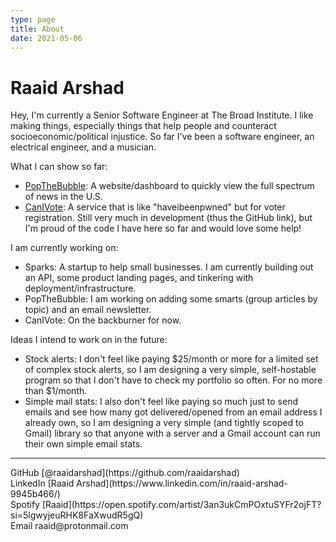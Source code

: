 ```yaml
---
type: page
title: About
date: 2021-05-06
---
```


# Raaid Arshad

Hey, I'm currently a Senior Software Engineer at The Broad Institute. I like making things, especially things that help people and counteract socioeconomic/political injustice. So far I've been a software engineer, an electrical engineer, and a musician.


What I can show so far:
- [PopTheBubble](https://popthebubble.news/): A website/dashboard to quickly view the full spectrum of news in the U.S.
- [CanIVote](https://github.com/canivote): A service that is like "haveibeenpwned" but for voter registration. Still very much in development (thus the GitHub link), but I'm proud of the code I have here so far and would love some help!

I am currently working on:
- Sparks: A startup to help small businesses. I am currently building out an API, some product landing pages, and tinkering with deployment/infrastructure.
- PopTheBubble: I am working on adding some smarts (group articles by topic) and an email newsletter.
- CanIVote: On the backburner for now.

Ideas I intend to work on in the future:
- Stock alerts: I don't feel like paying $25/month or more for a limited set of complex stock alerts, so I am designing a very simple, self-hostable program so that I don't have to check my portfolio so often. For no more than $1/month.
- Simple mail stats: I also don't feel like paying so much just to send emails and see how many got delivered/opened from an email address I already own, so I am designing a very simple (and tightly scoped to Gmail) library so that anyone with a server and a Gmail account can run their own simple email stats.


---

<div>
  GitHub [@raaidarshad](https://github.com/raaidarshad)
  <br />
  LinkedIn [Raaid Arshad](https://www.linkedin.com/in/raaid-arshad-9945b466/)
  <br />
  Spotify [Raaid](https://open.spotify.com/artist/3an3ukCmPOxtuSYFr2ojFT?si=5lgwyjeuRHK8FaXwudR5gQ)
  <br />
  Email raaid@protonmail.com
</div>
